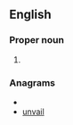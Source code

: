 ==English==

===Proper noun===
{{en-proper noun}}

# {{alternative form of|[[Luwian]]}}

===Anagrams===
* {{alphagram|ailnuv}}
* [[unvail#English|unvail]]